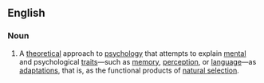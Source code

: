==English==
{{wikipedia}}
===Noun===
{{en-noun|-|sg=[[evolutionary]] [[psychology]]}}

# {{psychology}} A [[theoretical]] approach to [[psychology]] that attempts to explain [[mental]] and psychological [[trait]]s—such as [[memory]], [[perception]], or [[language]]—as [[adaptation]]s, that is, as the functional products of [[natural selection]].